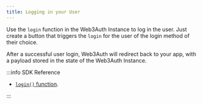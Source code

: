 ```yaml
---
title: Logging in your User
---
```


Use the `login` function in the Web3Auth Instance to log in the user. Just create a button that
triggers the `login` for the user of the login method of their choice.

After a successful user login, Web3Auth will redirect back to your app, with a payload stored in the
state of the Web3Auth Instance.

:::info SDK Reference

- [`login()` function](/sdk/mobile/pnp/react-native/usage#logging-in-a-user).

:::
